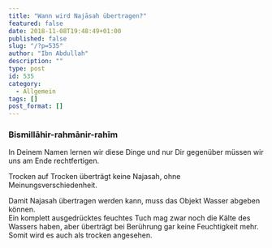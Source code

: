 ```yaml
---
title: "Wann wird Najāsah übertragen?"
featured: false
date: 2018-11-08T19:48:49+01:00
published: false
slug: "/?p=535"
author: "Ibn Abdullah"
description: ""
type: post
id: 535
category:
  - Allgemein
tags: []
post_format: []
---
```


### Bismillāhir-rahmānir-rahīm

In Deinem Namen lernen wir diese Dinge und nur Dir gegenüber müssen wir uns am Ende rechtfertigen.

Trocken auf Trocken überträgt keine Najasah, ohne Meinungsverschiedenheit.

Damit Najasah übertragen werden kann, muss das Objekt Wasser abgeben können.  
Ein komplett ausgedrücktes feuchtes Tuch mag zwar noch die Kälte des Wassers haben, aber überträgt bei Berührung gar keine Feuchtigkeit mehr. Somit wird es auch als trocken angesehen.
